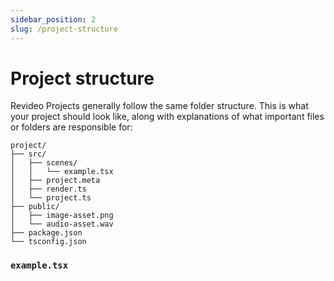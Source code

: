```yaml
---
sidebar_position: 2
slug: /project-structure
---
```


# Project structure

Revideo Projects generally follow the same folder structure. This is what your project should look like, along with explanations of what important files or folders are responsible for:

```
project/
├── src/
│   ├── scenes/
│   │   └── example.tsx
│   ├── project.meta
│   ├── render.ts
│   └── project.ts
├── public/
│   ├── image-asset.png
│   └── audio-asset.wav
├── package.json
└── tsconfig.json
```


### `example.tsx`